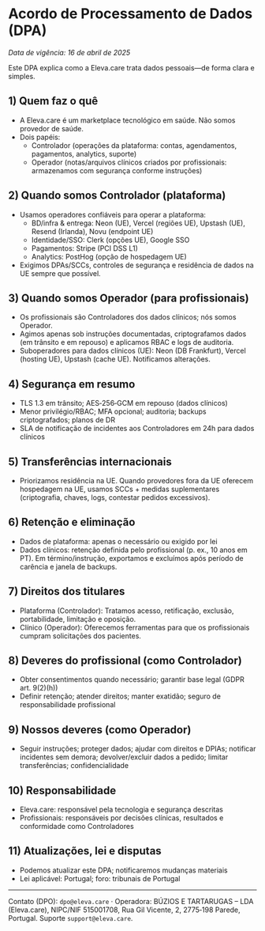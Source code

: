 # Acordo de Processamento de Dados (DPA)

_Data de vigência: 16 de abril de 2025_

Este DPA explica como a Eleva.care trata dados pessoais—de forma clara e simples.

## 1) Quem faz o quê

- A Eleva.care é um marketplace tecnológico em saúde. Não somos provedor de saúde.
- Dois papéis:
  - Controlador (operações da plataforma: contas, agendamentos, pagamentos, analytics, suporte)
  - Operador (notas/arquivos clínicos criados por profissionais: armazenamos com segurança conforme instruções)

## 2) Quando somos Controlador (plataforma)

- Usamos operadores confiáveis para operar a plataforma:
  - BD/infra & entrega: Neon (UE), Vercel (regiões UE), Upstash (UE), Resend (Irlanda), Novu (endpoint UE)
  - Identidade/SSO: Clerk (opções UE), Google SSO
  - Pagamentos: Stripe (PCI DSS L1)
  - Analytics: PostHog (opção de hospedagem UE)
- Exigimos DPAs/SCCs, controles de segurança e residência de dados na UE sempre que possível.

## 3) Quando somos Operador (para profissionais)

- Os profissionais são Controladores dos dados clínicos; nós somos Operador.
- Agimos apenas sob instruções documentadas, criptografamos dados (em trânsito e em repouso) e aplicamos RBAC e logs de auditoria.
- Suboperadores para dados clínicos (UE): Neon (DB Frankfurt), Vercel (hosting UE), Upstash (cache UE). Notificamos alterações.

## 4) Segurança em resumo

- TLS 1.3 em trânsito; AES‑256‑GCM em repouso (dados clínicos)
- Menor privilégio/RBAC; MFA opcional; auditoria; backups criptografados; planos de DR
- SLA de notificação de incidentes aos Controladores em 24h para dados clínicos

## 5) Transferências internacionais

- Priorizamos residência na UE. Quando provedores fora da UE oferecem hospedagem na UE, usamos SCCs + medidas suplementares (criptografia, chaves, logs, contestar pedidos excessivos).

## 6) Retenção e eliminação

- Dados de plataforma: apenas o necessário ou exigido por lei
- Dados clínicos: retenção definida pelo profissional (p. ex., 10 anos em PT). Em término/instrução, exportamos e excluímos após período de carência e janela de backups.

## 7) Direitos dos titulares

- Plataforma (Controlador): Tratamos acesso, retificação, exclusão, portabilidade, limitação e oposição.
- Clínico (Operador): Oferecemos ferramentas para que os profissionais cumpram solicitações dos pacientes.

## 8) Deveres do profissional (como Controlador)

- Obter consentimentos quando necessário; garantir base legal (GDPR art. 9(2)(h))
- Definir retenção; atender direitos; manter exatidão; seguro de responsabilidade profissional

## 9) Nossos deveres (como Operador)

- Seguir instruções; proteger dados; ajudar com direitos e DPIAs; notificar incidentes sem demora; devolver/excluir dados a pedido; limitar transferências; confidencialidade

## 10) Responsabilidade

- Eleva.care: responsável pela tecnologia e segurança descritas
- Profissionais: responsáveis por decisões clínicas, resultados e conformidade como Controladores

## 11) Atualizações, lei e disputas

- Podemos atualizar este DPA; notificaremos mudanças materiais
- Lei aplicável: Portugal; foro: tribunais de Portugal

---

Contato (DPO): `dpo@eleva.care` · Operadora: BÚZIOS E TARTARUGAS – LDA (Eleva.care), NIPC/NIF 515001708, Rua Gil Vicente, 2, 2775‑198 Parede, Portugal. Suporte `support@eleva.care`.
